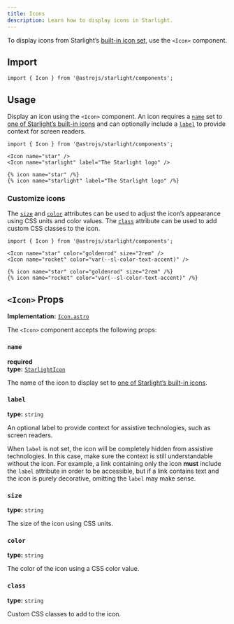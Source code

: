 ```yaml
---
title: Icons
description: Learn how to display icons in Starlight.
---
```



To display icons from Starlight’s [built-in icon set](/reference/icons/#all-icons), use the `<Icon>` component.


<Preview>

<Icon
	slot="preview"
	name="open-book"
	color="var(--sl-color-text-accent)"
	size="4rem"
/>

</Preview>

## Import

```tsx
import { Icon } from '@astrojs/starlight/components';
```

## Usage

Display an icon using the `<Icon>` component.
An icon requires a [`name`](#name) set to [one of Starlight’s built-in icons](/reference/icons/#all-icons) and can optionally include a [`label`](#label) to provide context for screen readers.

<Preview>

```mdx
import { Icon } from '@astrojs/starlight/components';

<Icon name="star" />
<Icon name="starlight" label="The Starlight logo" />
```

<Fragment slot="markdoc">

```markdoc
{% icon name="star" /%}
{% icon name="starlight" label="The Starlight logo" /%}
```

</Fragment>

<Fragment slot="preview">
	<Icon name="star" />
	<Icon name="starlight" label="The Starlight logo" />
</Fragment>

</Preview>

### Customize icons

The [`size`](#size) and [`color`](#color) attributes can be used to adjust the icon’s appearance using CSS units and color values.
The [`class`](#class) attribute can be used to add custom CSS classes to the icon.

<Preview>

```mdx
import { Icon } from '@astrojs/starlight/components';

<Icon name="star" color="goldenrod" size="2rem" />
<Icon name="rocket" color="var(--sl-color-text-accent)" />
```

<Fragment slot="markdoc">

```markdoc
{% icon name="star" color="goldenrod" size="2rem" /%}
{% icon name="rocket" color="var(--sl-color-text-accent)" /%}
```

</Fragment>

<Fragment slot="preview">
	<Icon name="star" color="goldenrod" size="2rem" />
	<Icon name="rocket" color="var(--sl-color-text-accent)" />
</Fragment>

</Preview>

## `<Icon>` Props

**Implementation:** [`Icon.astro`](https://github.com/withastro/starlight/blob/main/packages/starlight/user-components/Icon.astro)

The `<Icon>` component accepts the following props:

### `name`

**required**  
**type:** [`StarlightIcon`](/reference/icons/#starlighticon-type)

The name of the icon to display set to [one of Starlight’s built-in icons](/reference/icons/#all-icons).

### `label`

**type:** `string`

An optional label to provide context for assistive technologies, such as screen readers.

When `label` is not set, the icon will be completely hidden from assistive technologies.
In this case, make sure the context is still understandable without the icon.
For example, a link containing only the icon **must** include the `label` attribute in order to be accessible, but if a link contains text and the icon is purely decorative, omitting the `label` may make sense.

### `size`

**type:** `string`

The size of the icon using CSS units.

### `color`

**type:** `string`

The color of the icon using a CSS color value.

### `class`

**type:** `string`

Custom CSS classes to add to the icon.
